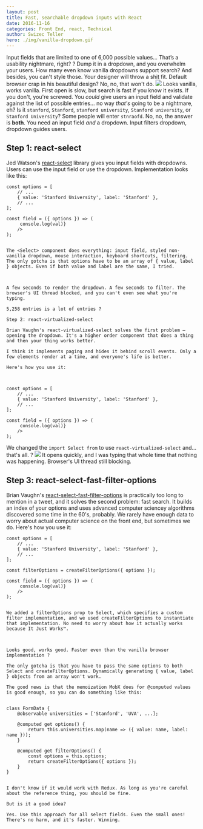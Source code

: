 ```yaml
---
layout: post
title: Fast, searchable dropdown inputs with React
date: 2016-11-16
categories: Front End, react, Technical
author: Swizec Teller
hero: ./img/vanilla-dropdown.gif
---
```


Input fields that are limited to one of 6,000 possible values… That’s a usability nightmare, right? ? Dump it in a dropdown, and you overwhelm your users. How many even know vanilla dropdowns support search? And besides, you can't style those. Your designer will throw a shit fit. Default browser crap in his beautiful design? No, no, that won't do. ![](./img/vanilla-dropdown.gif) Looks vanilla, works vanilla. First open is slow, but search is fast if you know it exists. If you don't, you're screwed. You _could_ give users an input field and validate against the list of possible entries… no way _that's_ going to be a nightmare, eh? Is it `stanford`, `Stanford`, `stanford university`, `Stanford university`, or `Stanford University`? Some people will enter `stnraofd`. No, no, the answer is **both**. You need an input field _and_ a dropdown. Input filters dropdown, dropdown guides users.

## Step 1: react-select

Jed Watson's [react-select](https://github.com/JedWatson/react-select) library gives you input fields with dropdowns. Users can use the input field or use the dropdown. Implementation looks like this:


    const options = [
        // ...
        { value: 'Stanford University', label: 'Stanford' },
        // ...
    ];

    const field = ({ options }) => (
         console.log(val)}
        />
    );


    The <Select> component does everything: input field, styled non-vanilla dropdown, mouse interaction, keyboard shortcuts, filtering. The only gotcha is that options have to be an array of { value, label } objects. Even if both value and label are the same, I tried.



    A few seconds to render the dropdown. A few seconds to filter. The browser's UI thread blocked, and you can't even see what you're typing.

    5,258 entries is a lot of entries ?

    Step 2: react-virtualized-select

    Brian Vaughn's react-virtualized-select solves the first problem – opening the dropdown. It's a higher order component that does a thing and then your thing works better.

    I think it implements paging and hides it behind scroll events. Only a few elements render at a time, and everyone's life is better.

    Here's how you use it:



    const options = [
        // ...
        { value: 'Stanford University', label: 'Stanford' },
        // ...
    ];

    const field = ({ options }) => (
         console.log(val)}
        />
    );

We changed the `import Select from` to use `react-virtualized-select` and… that's all. ? ![](./img/react-virtualized-select.gif) It opens quickly, and I was typing that whole time that nothing was happening. Browser's UI thread still blocking.

## Step 3: react-select-fast-filter-options

Brian Vaughn's [react-select-fast-filter-options](https://github.com/bvaughn/react-select-fast-filter-options) is practically too long to mention in a tweet, and it solves the second problem: fast search. It builds an index of your options and uses advanced computer sciencey algorithms discovered some time in the 60's, probably. We rarely have enough data to worry about actual computer science on the front end, but sometimes we do. Here's how you use it:


    const options = [
        // ...
        { value: 'Stanford University', label: 'Stanford' },
        // ...
    ];

    const filterOptions = createFilterOptions({ options });

    const field = ({ options }) => (
         console.log(val)}
        />
    );


    We added a filterOptions prop to Select, which specifies a custom filter implementation, and we used createFilterOptions to instantiate that implementation. No need to worry about how it actually works because It Just Works™.



    Looks good, works good. Faster even than the vanilla browser implementation ?

    The only gotcha is that you have to pass the same options to both Select and createFilterOptions. Dynamically generating { value, label } objects from an array won't work.

    The good news is that the memoization MobX does for @computed values is good enough, so you can do something like this:


    class FormData {
        @observable universities = ['Stanford', 'UVA', ...];
     
        @computed get options() {
            return this.universities.map(name => ({ value: name, label: name }));
        }
     
        @computed get filterOptions() {
            const options = this.options;
            return createFilterOptions({ options });
        }
    }


    I don't know if it would work with Redux. As long as you're careful about the reference thing, you should be fine.

    But is it a good idea?

    Yes. Use this approach for all select fields. Even the small ones! There's no harm, and it's faster. Winning.
